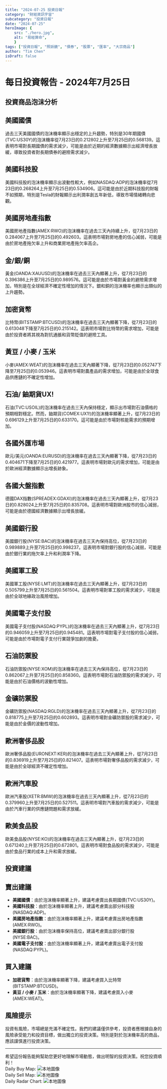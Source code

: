 ```yaml
---
title: "2024-07-25 投資日報"
category: "財經資訊宇宙"
subcategory: "投資日報"
date: "2024-07-25"
heroImage: {
    src: "./hero.jpg",
    alt: "易經算命",
    }
tags: ["投資日報", "照妖鏡", "債券", "股票", "匯率", "大宗商品"]
author: "Tim Chen"
isDraft: false
---
```

# 每日投資報告 - 2024年7月25日

## 投資商品泡沫分析

## 美國國債
過去三天美國國債的泡沫機率顯示出穩定的上升趨勢，特別是30年期國債(TVC:US30Y)的泡沫機率從7月23日的0.212802上升至7月25日的0.568139。這表明市場對長期國債的需求減少，可能是由於近期的經濟數據顯示出經濟增長放緩，導致投資者對長期債券的避險需求減少。

## 美國科技股
美國科技股的泡沫機率顯示出波動性較大，例如NASDAQ:ADP的泡沫機率從7月23日的0.268264上升至7月25日的0.534906。這可能是由於近期科技股的財報不如預期，特別是Tesla的財報顯示出利潤率創五年新低，導致市場情緒轉向悲觀。

## 美國房地產指數
美國房地產指數(AMEX:RWO)的泡沫機率在過去三天內持續上升，從7月23日的0.284067上升至7月25日的0.492603。這表明市場對房地產的信心減弱，可能是由於房地產拖欠率上升和商業房地產拖欠率高企。

## 金/銀/銅
黃金(OANDA:XAUUSD)的泡沫機率在過去三天內顯著上升，從7月23日的0.396386上升至7月25日的0.989576。這可能是由於市場對黃金的避險需求增加，特別是在全球經濟不確定性增加的情況下。銀和銅的泡沫機率也顯示出類似的上升趨勢。

## 加密貨幣
比特幣(BITSTAMP:BTCUSD)的泡沫機率在過去三天內顯著下降，從7月23日的0.613048下降至7月25日的0.215142。這表明市場對比特幣的需求增加，可能是由於投資者將其視為對抗通脹和貨幣貶值的避險工具。

## 黃豆 / 小麥 / 玉米
小麥(AMEX:WEAT)的泡沫機率在過去三天內顯著下降，從7月23日的0.052747下降至7月25日的0.053946。這表明市場對農產品的需求增加，可能是由於全球食品供應鏈的不確定性增加。

## 石油/ 鈾期貨UX!
石油(TVC:USOIL)的泡沫機率在過去三天內保持穩定，顯示出市場對石油價格的預期相對穩定。然而，鈾期貨(COMEX:UX1!)的泡沫機率顯著上升，從7月23日的0.696129上升至7月25日的0.633170。這可能是由於市場對核能需求的預期增加。

## 各國外匯市場
歐元/美元(OANDA:EURUSD)的泡沫機率在過去三天內顯著下降，從7月23日的0.404671下降至7月25日的0.421977。這表明市場對歐元的需求增加，可能是由於歐洲經濟數據顯示出增長跡象。

## 各國大盤指數
德國DAX指數(SPREADEX:GDAXI)的泡沫機率在過去三天內顯著上升，從7月23日的0.828024上升至7月25日的0.835708。這表明市場對歐洲股市的信心減弱，可能是由於德國經濟數據顯示出增長放緩。

## 美國銀行股
美國銀行股(NYSE:BAC)的泡沫機率在過去三天內保持高位，從7月23日的0.989889上升至7月25日的0.998237。這表明市場對銀行股的信心減弱，可能是由於銀行業的拖欠率上升和利潤率下降。

## 美國軍工股
美國軍工股(NYSE:LMT)的泡沫機率在過去三天內顯著上升，從7月23日的0.505799上升至7月25日的0.561504。這表明市場對軍工股的需求減少，可能是由於全球地緣政治風險增加。

## 美國電子支付股
美國電子支付股(NASDAQ:PYPL)的泡沫機率在過去三天內顯著上升，從7月23日的0.946059上升至7月25日的0.945481。這表明市場對電子支付股的信心減弱，可能是由於市場對電子支付行業競爭加劇的擔憂。

## 石油防禦股
石油防禦股(NYSE:XOM)的泡沫機率在過去三天內保持高位，從7月23日的0.862067上升至7月25日的0.858360。這表明市場對石油防禦股的需求減少，可能是由於石油價格的波動性增加。

## 金礦防禦股
金礦防禦股(NASDAQ:RGLD)的泡沫機率在過去三天內顯著上升，從7月23日的0.818775上升至7月25日的0.602893。這表明市場對金礦防禦股的需求減少，可能是由於金價的波動性增加。

## 歐洲奢侈品股
歐洲奢侈品股(EURONEXT:KER)的泡沫機率在過去三天內顯著上升，從7月23日的0.836919上升至7月25日的0.821407。這表明市場對奢侈品股的需求減少，可能是由於全球經濟不確定性增加。

## 歐洲汽車股
歐洲汽車股(XETR:BMW)的泡沫機率在過去三天內顯著上升，從7月23日的0.379960上升至7月25日的0.527511。這表明市場對汽車股的需求減少，可能是由於汽車行業的供應鏈問題和需求放緩。

## 歐美食品股
歐美食品股(NYSE:KO)的泡沫機率在過去三天內顯著上升，從7月23日的0.671240上升至7月25日的0.672801。這表明市場對食品股的需求減少，可能是由於食品行業的成本上升和需求放緩。

## 投資建議

## 賣出建議
- **美國國債**：由於泡沫機率顯著上升，建議考慮賣出長期國債(TVC:US30Y)。
- **美國科技股**：由於泡沫機率顯著上升，建議考慮賣出部分科技股(NASDAQ:ADP)。
- **美國房地產指數**：由於泡沫機率顯著上升，建議考慮賣出房地產指數(AMEX:RWO)。
- **美國銀行股**：由於泡沫機率保持高位，建議考慮賣出部分銀行股(NYSE:BAC)。
- **美國電子支付股**：由於泡沫機率顯著上升，建議考慮賣出電子支付股(NASDAQ:PYPL)。

## 買入建議
- **加密貨幣**：由於泡沫機率顯著下降，建議考慮買入比特幣(BITSTAMP:BTCUSD)。
- **黃豆 / 小麥 / 玉米**：由於泡沫機率顯著下降，建議考慮買入小麥(AMEX:WEAT)。

## 風險提示

投資有風險，市場總是充滿不確定性。我們的建議僅供參考，投資者應根據自身的風險承受能力和投資目標，做出獨立的投資決策。特別是對於泡沫機率高的商品，應該謹慎進行投資決策。

---

希望這份報告能夠幫助您更好地理解市場動態，做出明智的投資決策。祝您投資順利！
<br />
Daily Buy Map:
![本地圖像](./buyMap.svg)
<br />
Daily Sell Map:
![本地圖像](./sellMap.svg)
<br />
Daily Radar Chart:
![本地圖像](./radar.svg)
<br />
